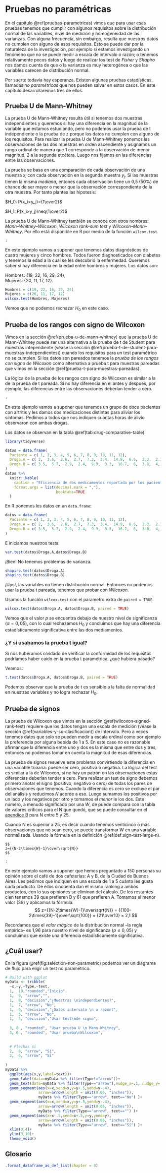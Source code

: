 # Pruebas no paramétricas

En el [capítulo](#pruebas-parametricas) \@ref(pruebas-parametricas) vimos que para usar esas pruebas tenemos que cumplir con algunos requisitos sobre la distribución normal de las variables, nivel de medición y homogeneidad de las varianzas. Con alguna frecuencia, sin embargo, resulta que nuestros datos no cumplen con alguno de esos requisitos. Esto se puede dar por la naturaleza de la investigación, por ejemplo si estamos investigando un fenómeno que no se puede medir a escala de intervalo o razón; o tenemos relativamente pocos datos y luego de realizar los test de *Fisher* y *Shapiro* nos damos cuenta de que o la varianza es muy heterogénea o que las variables carecen de distribución normal. 

Por suerte todavía hay esperanza. Existen algunas pruebas estadísticas, llamadas *no paramétricas* que nos pueden salvar en estos casos. En este capítulo desarrollaremos tres de ellos. 

## Prueba U de Mann-Whitney

La prueba U de Mann-Whitney resulta útil si tenemos dos muestras independientes y queremos si hay una diferencia en la magnitud de la variable que estamos estudiando, pero no podemos usar la prueba de t independiente o la prueba de z porque los datos no cumplen con alguno de los requisitos. Para realizar la prueba U de Mann-Whitney ponemos las observaciones de las dos muestras en orden ascendiente y asignamos un rango ordinal de manera que 1 corresponde a la observación de menor magnitud, 2 a la segunda etcétera. Luego nos fijamos en las diferencias entre las observaciones.  

La prueba se basa en una comparación de cada observación de una muestra $x_i$ con cada observación en la segunda muestra $y_j$. Si las muestras tienen la misma *mediana*, entones cada observación tiene un 0,5 (50%) de chance de ser mayor o menor que la observación correspondiente de la otra muestra. Por tanto plantea las hipotesis:


$H_0: P(x_i>y_j)={1\over2}$

$H_1: P(x_i>y_j)\neq{1\over2}$

La prueba U de Mann-Whitney también se conoce con otros nombres: *Mann–Whitney–Wilcoxon*, *Wilcoxon rank-sum test* y  *Wilcoxon–Mann–Whitney*. Por ello está disponible en R por medio de la función ```wilcox.test```.

```example
:
```

En este ejemplo vamos a suponer que tenemos datos diagnósticos de cuatro mujeres y cinco hombres. Todos fueron diagnosticados con diabetes y tenemos la edad a la cual se les descubrió la enfermedad. Queremos saber si hay diferencia en la edad entre hombres y mujeres. 
Los datos son:

| Hombres: {19, 22, 16, 29, 24},
| Mujeres: {20, 11, 17, 12}.
|

```r
Hombres = c(19, 22, 16, 29, 24)
Mujeres = c(20, 11, 17, 12)
wilcox.test(Hombres, Mujeres)
```

Vemos que no podemos rechazar $H_0$ en este caso. 

## Prueba de los rangos con signo de Wilcoxon{#wilcoxon-signed-rank-test}

Vimos en la sección \@ref(prueba-u-de-mann-whitney) que la prueba U de Mann-Whitney puede ser una alternativa a la prueba de t de Student para muestras intependiente (véase la sección \@ref(prueba-t-de-student-para-muestras-independientes)) cuando los requisitos para un test paramétrico no se cumplen. Si los datos son pareados tenemos la *prueba de los rangos con signo de Wilcoxon* como alternativa a prueba t para muestras pareadas que vimos en la sección \@ref(prueba-t-para-muestras-pareadas).

La lógica de la prueba de los rangos con signo de Wilcoxon es similar a la de la prueba de t pareada. Si no hay diferencia en el antes y despues, por ejemplo, las diferencias entre las observaciones deberían tender a cero. 

```example
:
```

En este ejemplo vamos a suponer que tenemos un grupo de doce pacientes con artritis y les damos dos medicaciones distintas para aliviar los síntomas. Pedimos a todos que nos indiquen cuantas horas de alivio observaron con ambas drogas.

Los datos se observan en la tabla \@ref(tab:drug-comparative-table).
```r
library(tidyverse)
```



```r
datos = data.frame(
  Paciente = c( 1, 2, 3, 4, 5, 6, 7, 8, 9, 10, 11, 12),
  Droga.A = c( 2,  3.6,  2.6,  2.7,  7.3,  3.4,  14.9,  6.6,  2.3,  2.1,  6.8,  8.5),
  Droga.B = c( 3.5,  5.7,  2.9,  2.4,  9.9,  3.3,  16.7,  6,  3.8,  4,  9.1,  20.9)
)
datos %>% 
  knitr::kable(
    caption = "Eficiencia de dos medicamentos reportada por los pacientes.",
    format.args = list(decimal.mark = ","),
                       booktabs=TRUE
  )
```

En R ponemos los datos en un ```data.frame```:

```r
datos = data.frame(
  Paciente = c( 1, 2, 3, 4, 5, 6, 7, 8, 9, 10, 11, 12),
  Droga.A = c( 2,  3.6,  2.6,  2.7,  7.3,  3.4,  14.9,  6.6,  2.3,  2.1,  6.8,  8.5),
  Droga.B = c( 3.5,  5.7,  2.9,  2.4,  9.9,  3.3,  16.7,  6,  3.8,  4,  9.1,  20.9)
)

```

E iniciamos nuestros tests:
```r
var.test(datos$Droga.A,datos$Droga.B)
```

¡Bien! No tenemos problemas de varianza. 

```r
shapiro.test(datos$Droga.A)
shapiro.test(datos$Droga.B)
```

¡Ups!, las variables no tienen distribución normal. Entonces no podemos usar la prueba t pareada, tenemos que probar con *Wilcoxon*. 

Usamos la función ```wilcox.test``` con el parametro extra de ```paired = TRUE```.

```r
wilcox.test(datos$Droga.A, datos$Droga.B, paired = TRUE)
```

Vemos que el valor *p* se encuentra debajo de nuestro nivel de significanza ($\alpha=0,05$), con lo cual rechazamos $H_0$ y concluimos que hay una diferencia estadísticamente significativa entre las dos mediamentos.

### ¿Y si usabamos la prueba t igual? {-}

Si nos hubéramos olvidado de verificar la conformidad de los requisitos podríamos haber caído en la prueba t paramétrica, ¿qué hubiera pasado?

Veamos:

```r
t.test(datos$Droga.A, datos$Droga.B, paired = TRUE)
```

Podemos observar que la prueba de t es sensible a la falta de normalidad en nuestras variables y no logra rechazar $H_0$.

## Prueba de signos

La prueba de Wilcoxon que vimos en la sección \@ref(wilcoxon-signed-rank-test) requiere que los datos tengan una escala de medición (véase la sección \@ref(variables-y-su-clasificacion)) de intervalo. Pero a veces tenemos datos que solo se pueden medir a escala ordinal como por ejemplo la preferencia por alguna bebida de 1 a 5. En este caso no es razonable afirmar que la diferencia entre uno y dos es la misma que entre dos y tres, entonces no podemos tomar en cuenta la magnitud de esas diferencias. 

La prueba de signos resuelve este problema convirtiendo la diferencia en una variable trinaria: puede ser cero, positiva o negativa. La lógica del test es similar a la de Wilcoxon, si no hay un patrón en las observaciones estas diferencias deberían tender a cero. 
Para realizar un test de signo debemos primero anotar el signo (positivo, negativo o cero) de todas los pares de observaciones que tenemos. Cuando la diferencia es cero se excluye el par del análisis y reducimos *N* acorde a eso. Luego sumamos los positivos por un lado y los negativos por otro y tomamos el *menor* le los dos. Este número, a menudo significado por una *W*, de puede compara con la tabla de valores críticos para el N que quedó, que se puede consultar en el [apendice B](#valores-criticos-del-test-de-signo) para N entre 5 y 25. 

Cuando N es superior a 25, es decir cuando tenemos venticinco o más observaciones que no sean cero, se puede transformar W en una variable normalizada. Usando la fórmula en la definición \@ref(def:sign-test-large-n).

```definition
$$
z={{N-2\times{W}-1}\over\sqrt{N}}
$$
```

```example
:
```
En este ejemplo vamos a suponer que hemos preguntado a 150 personas su opinión sobre el café de dos cafeterías: A y B, de la Ciudad de Buenos Aires. Les pedimos que indiquen en una escala de 1 a 5 cuánto les gusta cada producto. De ellos cincuenta dan el mismo ranking a ambos productos, con lo sus opiniones se eliminan del cálculo. De los restantes cien tenemos 39 que prefieren B y 61 que prefieren A. Tomamos el menor valor (39) y aplicamos la fórmula:
$$
z={{N-2\times{W}-1}\over\sqrt{N}} = {{100-2\times{39}-1}\over\sqrt{100}} = {21\over10} = 2,1
$$

Recordamos que el *valor mágico* de la distribución normal --la regla empírica-- es 1,96 para nuestro nivel de significanza $(p\leqslant0,05)$ y concluimos que existe una diferencia estadísticamente significativa. 

## ¿Cuál usar?

En la figura \@ref(fig:selection-non-parametric) podemos ver un diagrama de flujo para eligir un test no paramétrico.

```r
# Build with ggplot
myData <- tribble(
  ~x,~y,~Type,~text,
  1,  10,"rounded","Inicio",
  1,  9, "arrow","",
  1,  8, "decision","¿Muestras \nindependientes?",
  1,  7, "arrow", "No",
  1,  6, "decision","¿Datos intervalo \n o razón?",
  1,  5, "arrow", "No",
  1,  4, "decision","Usar test\nde signo",
  
  3, 8 , "rounded", "Usar prueba U \n Mann-Whitney",
  3, 6 , "rounded", "Usar prueba\nWilcoxon",
  
  
  # Flechas si
  2,  8, "arrow", "Sí",
  2,  6, "arrow", "Sí"
  
)
myData %>% 
  ggplot(aes(x,y,label=text))+
  geom_label(data=myData %>% filter(Type!="arrow"))+
  geom_text(data=myData %>% filter(Type=="arrow"),nudge_x=.1, nudge_y=.2)+
  geom_segment(aes(x=x,xend=x,y=y+.5,yend=y-.4), 
               arrow=arrow(length = unit(0.05, "inches")),
               myData %>% filter(Type=="arrow", text=="No") )+
  geom_segment(aes(x=x,xend=x,y=y+.5,yend=y-.4), 
               arrow=arrow(length = unit(0.05, "inches")),
               myData %>% filter(Type=="arrow", text=="") )+
  geom_segment(aes(x=x-.5,xend=x+.5,y=y,yend=y), 
               arrow=arrow(length = unit(0.05, "inches")),
               myData %>% filter(Type=="arrow", text=="Sí") )+
  xlim(0,4)+
  ylim(3,10)+
  theme_void()
```


## Glosario

```r
.format_dataframe_as_def_list(chapter = 8)
```